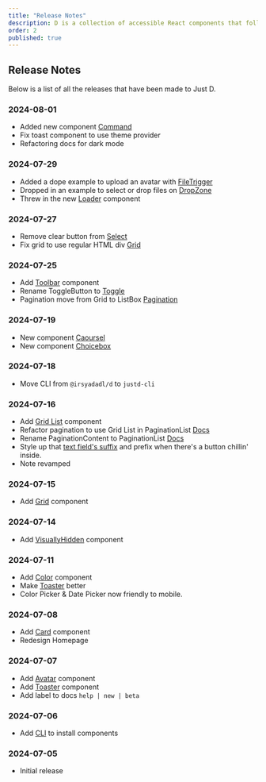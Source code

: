 ```yaml
---
title: "Release Notes"
description: D is a collection of accessible React components that follow made with React Aria Components.
order: 2
published: true
---
```


## Release Notes
Below is a list of all the releases that have been made to Just D.

### 2024-08-01
- Added new component [Command](/docs/components/controls/command)
- Fix toast component to use theme provider
- Refactoring docs for dark mode

### 2024-07-29
- Added a dope example to upload an avatar with [FileTrigger](/docs/components/buttons/file-trigger#avatar)
- Dropped in an example to select or drop files on [DropZone](/docs/components/drag-and-drop/drop-zone#file-trigger)
- Threw in the new [Loader](/docs/components/statuses/loader) component

### 2024-07-27
- Remove clear button from [Select](/docs/components/forms/select)
- Fix grid to use regular HTML div [Grid](/docs/components/surfaces/grid)

### 2024-07-25
- Add [Toolbar](/docs/components/controls/toolbar) component
- Rename ToggleButton to [Toggle](/docs/components/buttons/toggle)
- Pagination move from Grid to ListBox [Pagination](/docs/components/navigation/pagination)

### 2024-07-19
- New component [Caoursel](/docs/components/collections/carousel)
- New component [Choicebox](/docs/components/forms/choicebox)

### 2024-07-18
- Move CLI from `@irsyadadl/d` to `justd-cli`

### 2024-07-16
- Add [Grid List](/docs/components/collections/grid-list) component
- Refactor pagination to use Grid List in PaginationList [Docs](/docs/components/navigation/pagination)
- Rename PaginationContent to PaginationList [Docs](/docs/components/navigation/pagination)
- Style up that [text field's suffix](/docs/components/forms/text-field#suffix-with-button) and prefix when there's a button chillin' inside.
- Note revamped

### 2024-07-15
- Add [Grid](/docs/components/surfaces/grid) component

### 2024-07-14
- Add [VisuallyHidden](/docs/components/utilities/visually-hidden) component

### 2024-07-11
- Add [Color](/docs/components/colors/color-picker) component
- Make [Toaster](/docs/components/statuses/toaster) better
- Color Picker & Date Picker now friendly to mobile.

### 2024-07-08
- Add [Card](/docs/components/surfaces/card) component
- Redesign Homepage

### 2024-07-07
- Add [Avatar](/docs/components/media/avatar) component
- Add [Toaster](/docs/components/statuses/toaster) component
- Add label to docs `help | new | beta`

### 2024-07-06
- Add [CLI](/docs/getting-started/installation#cli) to install components

### 2024-07-05
- Initial release
